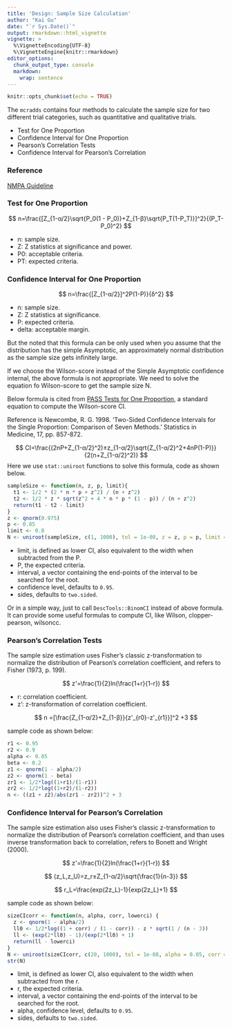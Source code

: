 ```yaml
---
title: 'Design: Sample Size Calculation'
author: "Kai Gu"
date: "`r Sys.Date()`"
output: rmarkdown::html_vignette
vignette: >
  %\VignetteEncoding{UTF-8}
  %\VignetteEngine{knitr::rmarkdown}
editor_options: 
  chunk_output_type: console
  markdown: 
    wrap: sentence
---
```


```r
knitr::opts_chunk$set(echo = TRUE)
```

The `mcradds` contains four methods to calculate the sample size for two different trial categories, such as quantitative and qualitative trials.

-   Test for One Proportion
-   Confidence Interval for One Proportion
-   Pearson's Correlation Tests
-   Confidence Interval for Pearson's Correlation

### Reference

[NMPA Guideline](https://www.nmpa.gov.cn/xxgk/ggtg/qtggtg/20210927152837140.html?type=pc&m=)

### Test for One Proportion

$$
n=\frac{[Z_{1-α/2}\sqrt{P_0(1 - P_0)}+Z_{1-β}\sqrt{P_T(1-P_T)}]^2}{(P_T-P_0)^2}
$$

-   n: sample size.
-   Z: Z statistics at significance and power.
-   P0: acceptable criteria.
-   PT: expected criteria.

### Confidence Interval for One Proportion

$$
n=\frac{[Z_{1-α/2}]^2P(1-P)}{δ^2}
$$

-   n: sample size.
-   Z: Z statistics at significance.
-   P: expected criteria.
-   delta: acceptable margin.

But the noted that this formula can be only used when you assume that the distribution has the simple Asymptotic, an approximately normal distribution as the sample size gets infinitely large.

If we choose the Wilson-score instead of the Simple Asymptotic confidence internal, the above formula is not appropriate.
We need to solve the equation fo Wilson-score to get the sample size N.

Below formula is cited from [PASS Tests for One Proportion](https://www.ncss.com/wp-content/themes/ncss/pdf/Procedures/PASS/Tests_for_One_Proportion.pdf), a standard equation to compute the Wilson-score CI.

Reference is Newcombe, R. G.
1998.
'Two-Sided Confidence Intervals for the Single Proportion: Comparison of Seven Methods.' Statistics in Medicine, 17, pp. 857-872.

$$
CI=\frac{(2nP+Z_{1-α/2}^2)±z_{1-α/2}\sqrt{Z_{1-α/2}^2+4nP(1-P)}}{2(n+Z_{1-α/2}^2)}
$$ Here we use `stat::uniroot` functions to solve this formula, code as shown below.

```r
sampleSize <- function(n, z, p, limit){
  t1 <- 1/2 * (2 * n * p + z^2) / (n + z^2)
  t2 <- 1/2 * z * sqrt(z^2 + 4 * n * p * (1 - p)) / (n + z^2)
  return(t1 - t2 - limit)
}
z <- qnorm(0.975)
p <- 0.85
limit <- 0.8
N <- uniroot(sampleSize, c(1, 1000), tol = 1e-08, z = z, p = p, limit = limit)
```

-   limit, is defined as lower CI, also equivalent to the width when subtracted from the P.
-   P, the expected criteria.
-   interval, a vector containing the end-points of the interval to be searched for the root.
-   confidence level, defaults to `0.95`.
-   sides, defaults to `two.sided`.

Or in a simple way, just to call `DescTools::BinomCI` instead of above formula.
It can provide some useful formulas to compute CI, like Wilson, clopper-pearson, wilsoncc.

### Pearson's Correlation Tests

The sample size estimation uses Fisher's classic z-transformation to normalize the distribution of Pearson's correlation coefficient, and refers to Fisher (1973, p. 199).

$$
z'=\frac{1}{2}ln(\frac{1+r}{1-r})
$$

-   r: correlation coefficient.
-   z': z-transformation of correlation coefficient.

$$
n =[\frac{Z_{1-α/2}+Z_{1-β}}{z'_{r0}-z'_{r1}}]^2 +3
$$

sample code as shown below:

```r
r1 <- 0.95
r2 <- 0.9
alpha <- 0.05
beta <- 0.2
z1 <- qnorm(1 - alpha/2)
z2 <- qnorm(1 - beta)
zr1 <- 1/2*log((1+r1)/(1-r1))
zr2 <- 1/2*log((1+r2)/(1-r2))
n <- ((z1 + z2)/abs(zr1 - zr2))^2 + 3
```

### Confidence Interval for Pearson's Correlation

The sample size estimation also uses Fisher's classic z-transformation to normalize the distribution of Pearson's correlation coefficient, and than uses inverse transformation back to correlation, refers to Bonett and Wright (2000).

$$
z'=\frac{1}{2}ln(\frac{1+r}{1-r})
$$

$$
(z_L,z_U)=z_r±Z_{1-α/2}\sqrt{\frac{1}{n-3}}
$$

$$
r_L=\frac{exp(2z_L)-1}{exp(2z_L)+1}
$$

sample code as shown below:

```r
sizeCIcorr <- function(n, alpha, corr, lowerci) {
  z <- qnorm(1 - alpha/2)
  ll0 <- 1/2*log((1 + corr) / (1 - corr)) - z * sqrt(1 / (n - 3))
  ll <- (exp(2*ll0) - 1)/(exp(2*ll0) + 1) 
  return(ll - lowerci)
}
N <- uniroot(sizeCIcorr, c(20, 1000), tol = 1e-08, alpha = 0.05, corr = 0.9, lowerci = 0.85)
str(N)
```

-   limit, is defined as lower CI, also equivalent to the width when subtracted from the r.
-   r, the expected criteria.
-   interval, a vector containing the end-points of the interval to be searched for the root.
-   alpha, confidence level, defaults to `0.95`.
-   sides, defaults to `two.sided`.
